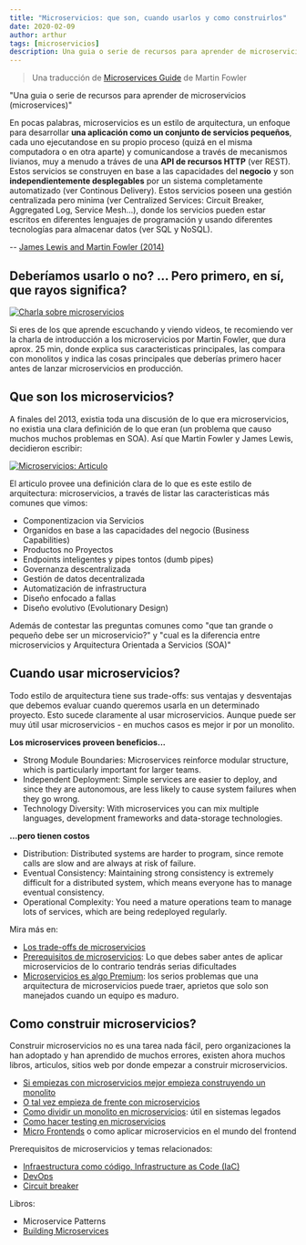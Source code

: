 ```yaml
---
title: "Microservicios: que son, cuando usarlos y como construirlos"
date: 2020-02-09
author: arthur
tags: [microservicios]
description: Una guia o serie de recursos para aprender de microservicios (microservices), traducido de Martin Fowler
---
```


> Una traducción de [Microservices Guide](https://www.martinfowler.com/microservices/) de Martin Fowler

"Una guia o serie de recursos para aprender de microservicios (microservices)"

En pocas palabras, microservicios es un estilo de arquitectura, un enfoque para desarrollar **una aplicación como un conjunto de servicios pequeños**, cada uno ejecutandose en su propio proceso (quizá en el misma computadora o en otra aparte) y comunicandose a través de mecanismos livianos, muy a menudo a tráves de una **API de recursos HTTP** (ver REST). Estos servicios se construyen en base a las capacidades del **negocio** y son **independientemente desplegables** por un sistema completamente automatizado (ver Continous Delivery). Estos servicios poseen una gestión centralizada pero minima (ver Centralized Services: Circuit Breaker, Aggregated Log, Service Mesh...), donde los servicios pueden estar escritos en diferentes lenguajes de programación y usando diferentes tecnologías para almacenar datos (ver SQL y NoSQL).

-- [James Lewis and Martin Fowler (2014)](https://www.martinfowler.com/articles/microservices.html)

## Deberíamos usarlo o no? ... Pero primero, en sí, que rayos significa?

[![Charla sobre microservicios](https://www.martinfowler.com/microservices/ms-talk.png)](https://www.martinfowler.com/videos.html#microservices)

Si eres de los que aprende escuchando y viendo videos, te recomiendo ver la charla de introducción a los microservicios por Martin Fowler, que dura aprox. 25 min, donde explica sus caracteristicas principales, las compara con monolitos y indica las cosas principales que deberías primero hacer antes de lanzar microservicios en producción.

## Que son los microservicios?

A finales del 2013, existia toda una discusión de lo que era microservicios, no existia una clara definición de lo que eran (un problema que causo muchos muchos problemas en SOA). Así que Martin Fowler y James Lewis, decidieron escribir:

[![Microservicios: Articulo](https://www.martinfowler.com/microservices/ms-article.png)](https://www.martinfowler.com/articles/microservices.html)

El articulo provee una definición clara de lo que es este estilo de arquitectura: microservicios, a través de listar las caracteristicas más comunes que vimos:

- Componentizacion via Servicios
- Organidos en base a las capacidades del negocio (Business Capabilities)
- Productos no Proyectos
- Endpoints inteligentes y pipes tontos (dumb pipes)
- Governanza descentralizada
- Gestión de datos decentralizada
- Automatización de infrastructura
- Diseño enfocado a fallas
- Diseño evolutivo (Evolutionary Design)

Además de contestar las preguntas comunes como "que tan grande o pequeño debe ser un microservicio?" y "cual es la diferencia entre microservicios y Arquitectura Orientada a Servicios (SOA)"

## Cuando usar microservicios?

Todo estilo de arquitectura tiene sus trade-offs: sus ventajas y desventajas que debemos evaluar cuando queremos usarla en un determinado proyecto. Esto sucede claramente al usar microservicios. Aunque puede ser muy útil usar microservicios - en muchos casos es mejor ir por un monolito.

**Los microservices proveen beneficios...**

- Strong Module Boundaries: Microservices reinforce modular structure, which is particularly important for larger teams.
- Independent Deployment: Simple services are easier to deploy, and since they are autonomous, are less likely to cause system failures when they go wrong.
- Technology Diversity: With microservices you can mix multiple languages, development frameworks and data-storage technologies.

**...pero tienen costos**

- Distribution: Distributed systems are harder to program, since remote calls are slow and are always at risk of failure.
- Eventual Consistency: Maintaining strong consistency is extremely difficult for a distributed system, which means everyone has to manage eventual consistency.
- Operational Complexity: You need a mature operations team to manage lots of services, which are being redeployed regularly.

Mira más en:

- [Los trade-offs de microservicios](https://www.martinfowler.com/articles/microservice-trade-offs.html)
- [Prerequisitos de microservicios](/posts/prerrequisitos-de-microservicios.mdx): Lo que debes saber antes de aplicar microservicios de lo contrario tendrás serias dificultades
- [Microservicios es algo Premium](https://www.martinfowler.com/bliki/MicroservicePremium.html): los serios problemas que una arquitectura de microservicios puede traer, aprietos que solo son manejados cuando un equipo es maduro.

## Como construir microservicios?

Construir microservicios no es una tarea nada fácil, pero organizaciones la han adoptado y han aprendido de muchos errores, existen ahora muchos libros, articulos, sitios web por donde empezar a construir microservicios.

- [Si empiezas con microservicios mejor empieza construyendo un monolito](https://www.martinfowler.com/bliki/MonolithFirst.html)
- [O tal vez empieza de frente con microservicios](https://www.martinfowler.com/articles/dont-start-monolith.html)
- [Como dividir un monolito en microservicios](https://www.martinfowler.com/articles/break-monolith-into-microservices.html): útil en sistemas legados
- [Como hacer testing en microservicios](https://www.martinfowler.com/articles/microservice-testing)
- [Micro Frontends](https://www.martinfowler.com/articles/micro-frontends.html) o como aplicar microservicios en el mundo del frontend

Prerequisitos de microservicios y temas relacionados:

- [Infraestructura como código, Infrastructure as Code (IaC)](https://www.martinfowler.com/bliki/InfrastructureAsCode.html)
- [DevOps](https://www.martinfowler.com/bliki/DevOpsCulture.html)
- [Circuit breaker](https://www.martinfowler.com/bliki/CircuitBreaker.html)

Libros:

- Microservice Patterns
- [Building Microservices](https://www.amazon.com/gp/product/1491950358)
